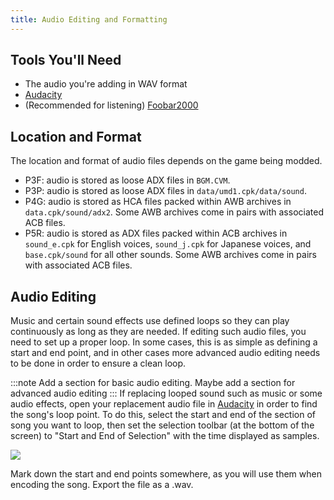 ```yaml
---
title: Audio Editing and Formatting
---
```


## Tools You'll Need
- The audio you're adding in WAV format
- [Audacity](https://www.audacityteam.org/download/)
- (Recommended for listening) [Foobar2000](https://www.foobar2000.org/download)

## Location and Format

The location and format of audio files depends on the game being modded.

- P3F: audio is stored as loose ADX files in `BGM.CVM`.
- P3P: audio is stored as loose ADX files in `data/umd1.cpk/data/sound`.
- P4G: audio is stored as HCA files packed within AWB archives in `data.cpk/sound/adx2`. Some AWB archives come in pairs with associated ACB files.
- P5R: audio is stored as ADX files packed within ACB archives in `sound_e.cpk` for English voices, `sound_j.cpk` for Japanese voices, and `base.cpk/sound` for all other sounds. Some AWB archives come in pairs with associated ACB files.

## Audio Editing

Music and certain sound effects use defined loops so they can play continuously as long as they are needed. If editing such audio files, you need to set up a proper loop. In some cases, this is as simple as defining a start and end point, and in other cases more advanced audio editing needs to be done in order to ensure a clean loop.

:::note
Add a section for basic audio editing. Maybe add a section for advanced audio editing
:::
If replacing looped sound such as music or some audio effects, open your replacement audio file in [Audacity](https://www.audacityteam.org/download/) in order to find the song's loop point. To do this, select the start and end of the section of song you want to loop, then set the selection toolbar (at the bottom of the screen) to "Start and End of Selection" with the time displayed as samples.

![](/assets/images/audio/audacity.png)

Mark down the start and end points somewhere, as you will use them when encoding the song. Export the file as a .wav.